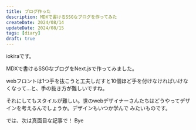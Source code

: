 ```yaml
---
title: ブログ作った
description: MDXで書けるSSGなブログを作ってみた
createDate: 2024/08/14
updateDate: 2024/08/15
tags: [diary]
draft: true
---
```


iokiraです。

MDXで書けるSSGなブログをNext.jsで作ってみました。

webフロントは1つ手を抜こうと工夫しだすと10個ほど手を付けなければいけなくなって…と、手の抜き方が難しいですね。

それにしてもスタイルが難しい。世のwebデザイナーさんたちはどうやってデザインを考えるんでしょうか。デザインもいつか学んで
みたいものです。

では、次は真面目な記事で！ Bye
